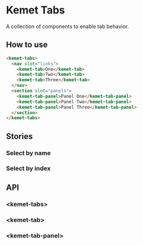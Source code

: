 

<Meta title="Components/Tabs" component="kemet-tabs" />

# Kemet Tabs

A collection of components to enable tab behavior.

## How to use

```html
<kemet-tabs>
  <nav slot="links">
    <kemet-tab>One</kemet-tab>
    <kemet-tab>Two</kemet-tab>
    <kemet-tab>Three</kemet-tab>
  </nav>
  <section slot="panels">
    <kemet-tab-panel>Panel One</kemet-tab-panel>
    <kemet-tab-panel>Panel Two</kemet-tab-panel>
    <kemet-tab-panel>Panel Three</kemet-tab-panel>
  </section>
</kemet-tabs>
```

## Stories

### Select by name

<Canvas>
  <Story name="Select by name" story={stories.SelectByName} />
</Canvas>

<ArgsTable story="Select by name" />

### Select by index

<Canvas>
  <Story name="Select by index" story={stories.SelectByIndex} />
</Canvas>

<ArgsTable story="Select by index" />


## API

### &lt;kemet-tabs&gt;

<ArgsTable of="kemet-tabs" />

### &lt;kemet-tab&gt;

<ArgsTable of="kemet-tab" />

### &lt;kemet-tab-panel&gt;

<ArgsTable of="kemet-tab-panel" />
